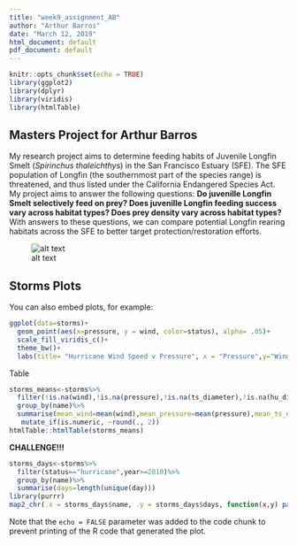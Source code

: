 ```yaml
---
title: "week9_assignment_AB"
author: "Arthur Barros"
date: "March 12, 2019"
html_document: default
pdf_document: default
---
```


```r
knitr::opts_chunk$set(echo = TRUE)
library(ggplot2)
library(dplyr)
library(viridis)
library(htmlTable)
```

## Masters Project for Arthur Barros
My research project aims to determine feeding habits of Juvenile Longfin Smelt (*Spirinchus thaleichthys*) in the San Francisco Estuary (SFE). The SFE population of Longfin (the southernmost part of the species range) is threatened, and thus listed under the California Endangered Species Act. My project aims to answer the following questions: **Do juvenille Longfin Smelt selectively feed on prey? Does juvenille Longfin feeding success vary across habitat types? Does prey density vary across habitat types?**
With answers to these questions, we can compare potential Longfin rearing habitats across the SFE to better target protection/restoration efforts.

![alt text](C:\Users\arthu\Desktop\School\R-DAVIS\r-davis-in-class-aebarros\images\boat_drone.jpg)


## Storms Plots

You can also embed plots, for example:

```r
ggplot(data=storms)+
  geom_point(aes(x=pressure, y = wind, color=status), alpha= .05)+
  scale_fill_viridis_c()+
  theme_bw()+
  labs(title= "Hurricane Wind Speed v Pressure", x = "Pressure",y="Windspeed")
```

Table

```r
storms_means<-storms%>%
  filter(!is.na(wind),!is.na(pressure),!is.na(ts_diameter),!is.na(hu_diameter))%>%
  group_by(name)%>%
  summarise(mean_wind=mean(wind),mean_pressure=mean(pressure),mean_ts_diameter=mean(ts_diameter),mean_hu_diameter=mean(hu_diameter))%>%
   mutate_if(is.numeric, ~round(., 2))
htmlTable::htmlTable(storms_means)
```

**CHALLENGE!!!**

```r
storms_days<-storms%>%
  filter(status=="hurricane",year>=2010)%>%
  group_by(name)%>%
  summarise(days=length(unique(day)))
library(purrr)
map2_chr(.x = storms_days$name, .y = storms_days$days, function(x,y) paste("Hurricane", x, "lasted", y, "days"))

```

Note that the `echo = FALSE` parameter was added to the code chunk to prevent printing of the R code that generated the plot.
